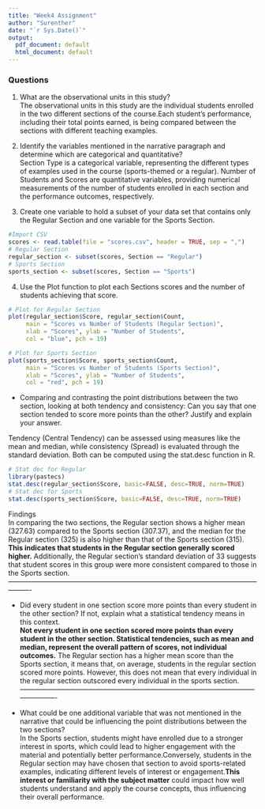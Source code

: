 ```yaml
---
title: "Week4 Assignment"
author: "Surenther"
date: "`r Sys.Date()`"
output:
  pdf_document: default
  html_document: default
---
```

### Questions
1. What are the observational units in this study?\
The observational units in this study are the individual students enrolled in the two different sections of the course.Each student's performance, including their total points earned, is being compared between the sections with different teaching examples.

2. Identify the variables mentioned in the narrative paragraph and determine which are categorical and quantitative? \
Section Type is a categorical variable, representing the different types of examples used in the course (sports-themed or a regular). Number of Students and Scores are quantitative variables, providing numerical measurements of the number of students enrolled in each section and the performance outcomes, respectively.

3. Create one variable to hold a subset of your data set that contains only the Regular Section and one variable for the Sports Section.\
```r
#Import CSV
scores <- read.table(file = "scores.csv", header = TRUE, sep = ",")
# Regular Section
regular_section <- subset(scores, Section == "Regular")
# Sports Section
sports_section <- subset(scores, Section == "Sports")
```

4. Use the Plot function to plot each Sections scores and the number of students achieving that score.
```r
# Plot for Regular Section
plot(regular_section$Score, regular_section$Count, 
     main = "Scores vs Number of Students (Regular Section)", 
     xlab = "Scores", ylab = "Number of Students", 
     col = "blue", pch = 19)

# Plot for Sports Section
plot(sports_section$Score, sports_section$Count, 
     main = "Scores vs Number of Students (Sports Section)", 
     xlab = "Scores", ylab = "Number of Students", 
     col = "red", pch = 19)
```

+ Comparing and contrasting the point distributions between the two section, looking at both tendency and consistency: Can you say that one section tended to score more points than the other? Justify and explain your answer.\

Tendency (Central Tendency) can be assessed using measures like the mean and median, while consistency (Spread) is evaluated through the standard deviation. Both can be computed using the stat.desc function in R.
```r
# Stat dec for Regular
library(pastecs)
stat.desc(regular_section$Score, basic=FALSE, desc=TRUE, norm=TRUE)
# Stat dec for Sports
stat.desc(sports_section$Score, basic=FALSE, desc=TRUE, norm=TRUE)
```
Findings\
In comparing the two sections, the Regular section shows a higher mean (327.63) compared to the Sports section (307.37), and the median for the Regular section (325) is also higher than that of the Sports section (315). **This indicates that students in the Regular section generally scored higher.**
Additionally, the Regular section's standard deviation of 33 suggests that student scores in this group were more consistent compared to those in the Sports section.\
----------------------------------------------------------------------------------------------------------------------

+ Did every student in one section score more points than every student in the other section? If not, explain what a statistical tendency means in this context.\
**Not every student in one section scored more points than every student in the other section. Statistical tendencies, such as mean and median, represent the overall pattern of scores, not individual outcomes.** The Regular section has a higher mean score than the Sports section, it means that, on average, students in the regular section scored more points. However, this does not mean that every individual in the regular section outscored every individual in the sports section.\
----------------------------------------------------------------------------------------------------------------------

+ What could be one additional variable that was not mentioned in the narrative that could be influencing the point distributions between the two sections?\
In the Sports section, students might have enrolled due to a stronger interest in sports, which could lead to higher engagement with the material and potentially better performance.Conversely, students in the Regular section may have chosen that section to avoid sports-related examples, indicating different levels of interest or engagement.**This interest or familiarity with the subject matter** could impact how well students understand and apply the course concepts, thus influencing their overall performance.